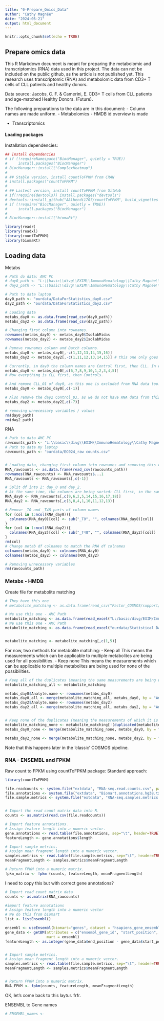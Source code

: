 ```yaml
---
title: "0-Prepare_Omics_Data"
author: "Cathy Magnée"
date: "2024-05-21"
output: html_document
---
```


```r
knitr::opts_chunk$set(echo = TRUE)
```

## Prepare omics data 

This R Markdown document is meant for preparing the metabolomic and transcriptomics (RNA) data used in this project. The data can not be included on the public github, as the article is not published yet. 
This research uses transcriptomic (RNA) and metabolomic data from CD3+ T cells of CLL patients and healthy donors.

Data source: Jacobs, C. F. & Camerini, E. CD3+ T cells from CLL patients and age-matched Healthy Donors. (Future).

The following preparations to the data are in this document:
- Column names are made uniform. 
- Metabolomics
  - HMDB id overview is made

- Transcriptomics

#### Loading packages

Installation dependencies:
```r
## Install dependencies
# if (!requireNamespace("BiocManager", quietly = TRUE))
#     install.packages("BiocManager")
# BiocManager::install("ComplexHeatmap")
# 
# ## Stable version, install countToFPKM from CRAN
# install.packages("countToFPKM")
# 
# ## Lastest version, install countToFPKM from GitHub
# if(!require(devtools)) install.packages("devtools")
# devtools::install_github("AAlhendi1707/countToFPKM", build_vignettes = TRUE)
# if (!require("BiocManager", quietly = TRUE))
#     install.packages("BiocManager")
# 
# BiocManager::install("biomaRt")

```


```r
library(readr)
library(readxl)
library(countToFPKM)
library(biomaRt)
```

## Loading data

Metabs
```r
# Path do data: AMC PC
# day0_path <- "L:\\basic\\divg\\EXIM\\ImmunoHematology\\Cathy Magnée\\Data\\CD3_HDvsCLL\\Metabolomic\\DataForStatistics_day0.csv"
# day2_path <- "L:\\basic\\divg\\EXIM\\ImmunoHematology\\Cathy Magnée\\Data\\CD3_HDvsCLL\\Metabolomic\\DataForStatistics_day2.csv"

# Path to data laptop
day0_path <- "ourdata/DataForStatistics_day0.csv"
day2_path <- "ourdata/DataForStatistics_day2.csv"

# Loading data
metabs_day0 <- as.data.frame(read_csv(day0_path))
metabs_day2 <- as.data.frame(read_csv(day2_path))

# Changing first column into rownames. 
rownames(metabs_day0) <- metabs_day0$IsolabMidas
rownames(metabs_day2) <- metabs_day2$IsolabMidas

# Remove rownames column and Batch columns. 
metabs_day0 <- metabs_day0[,-c(1,12,13,14,15,16)]
metabs_day2 <- metabs_day2[,-c(1,11,12,13,14,15)] # this one only goes to 15 as CLL_01 is excluded.

# Currently, in day0 the column names are Control first, then CLL. In day2 it is visa versa. This is confusing. Let's fix this.
metabs_day0 <- metabs_day0[,c(6,7,8,9,10,1,2,3,4,5)]
# Now everything is CLL first, then Controls. 

# And remove CLL_01 of day0, as this one is excluded from RNA data too. 
metabs_day0 <- metabs_day0[,c(-1)]

# Also remove the day2 Control_03, as we do not have RNA data from this one.
metabs_day2 <- metabs_day2[,c(-7)]

# removing unnecessary variables / values
rm(day0_path)
rm(day2_path)
```

RNA
```r
# Path to data AMC PC
rawcounts_path <- "L:\\basic\\divg\\EXIM\\ImmunoHematology\\Cathy Magnée\\Data\\CD3_HDvsCLL\\Transcriptomic\\EC024_raw counts.csv"
# Path to data my laptop
rawcounts_path <- "ourdata/EC024_raw counts.csv"


# Loading data, changing first column into rownames and removing this column.
RNA_rawcounts <- as.data.frame(read_csv(rawcounts_path))
rownames(RNA_rawcounts) <- RNA_rawcounts$...1
RNA_rawcounts <- RNA_rawcounts[,c(-1)]

# Split df into 2: day_0 and day_2.
# At the same time, the columns are being sorted: CLL first, in the same order as by metabolites
RNA_day0 <- RNA_rawcounts[,c(9,6,2,5,14,15,16,17,18)]
RNA_day2 <- RNA_rawcounts[,c(3,8,4,1,10,11,12,13)]

# Remove _T0 and _T48 parts of column names
for (col in 1:ncol(RNA_day0)){
  colnames(RNA_day0)[col] <- sub("_T0", "", colnames(RNA_day0)[col])
}
for (col in 1:ncol(RNA_day2)){
  colnames(RNA_day2)[col] <- sub("_T48", "", colnames(RNA_day2)[col])
}
rm(col)
# Change metab df colnames to match the RNA df colnames
colnames(metabs_day0) <- colnames(RNA_day0)
colnames(metabs_day2) <- colnames(RNA_day2)

# Removing unnecessary variables
rm(rawcounts_path)

```

### Metabs - HMDB
Create file for metabolite matching

```r
# They have this one
# metabolite_matching <- as.data.frame(read_csv("Factor_COSMOS/support/metabolite_matching.csv"))

# We use this one - AMC Path
metabolite_matching <- as.data.frame(read_excel("L:/basic/divg/EXIM/ImmunoHematology/Cathy Magnée/Data/CD3_HDvsCLL/Metabolomic/Statistical Data_Incl_HMDB.xlsx"))
# We use this one - AMC Path
metabolite_matching <- as.data.frame(read_excel("ourdata/Statistical Data_Incl_HMDB.xlsx"))


metabolite_matching <- metabolite_matching[,c(1,5)]


```

For now, two methods for metabolite matching:
- Keep all
This means the measurements which can be applicable to multiple metabolites are being used for all possibilities.
- Keep none
This means the measurements which can be applicable to multiple metabolites are being used for none of the possibilities. 

```r
# Keep all of the duplicates (meaning the same measurements are being used for multiple metabolites).
metabolite_matching_all <- metabolite_matching

metabs_day0$Analyte.name <- rownames(metabs_day0)
metabs_day0_all <- merge(metabolite_matching_all, metabs_day0, by = "Analyte.name")
metabs_day2$Analyte.name <- rownames(metabs_day2)
metabs_day2_all <- merge(metabolite_matching_all, metabs_day2, by = "Analyte.name")


# Keep none of the duplicates (meaning the measurements of which it is unclear what metabolite is measured, are discarded).
metabolite_matching_none <- metabolite_matching[!(duplicated(metabolite_matching$Analyte.name) | duplicated(metabolite_matching$Analyte.name, fromLast = T)), ]
metabs_day0_none <- merge(metabolite_matching_none, metabs_day0, by = "Analyte.name")

metabs_day2_none <- merge(metabolite_matching_none, metabs_day2, by = "Analyte.name")

```

Note that this happens later in the 'classic' COSMOS pipeline.

### RNA - ENSEMBL and FPKM 

Raw count to FPKM using countToFPKM package:
Standard approach:
```r
library(countToFPKM)

file.readcounts <- system.file("extdata", "RNA-seq.read.counts.csv", package="countToFPKM")
file.annotations <- system.file("extdata", "Biomart.annotations.hg38.txt", package="countToFPKM")
file.sample.metrics <- system.file("extdata", "RNA-seq.samples.metrics.txt", package="countToFPKM")


# Import the read count matrix data into R.
counts <- as.matrix(read.csv(file.readcounts))

# Import feature annotations.
# Assign feature length into a numeric vector.
gene.annotations <- read.table(file.annotations, sep="\t", header=TRUE)
featureLength <- gene.annotations$length

# Import sample metrics.
# Assign mean fragment length into a numeric vector.
samples.metrics <- read.table(file.sample.metrics, sep="\t", header=TRUE)
meanFragmentLength <- samples.metrics$meanFragmentLength

# Return FPKM into a numeric matrix.
fpkm_matrix <- fpkm (counts, featureLength, meanFragmentLength)
```


I need to copy this but with correct gene annotations?
```r

# Import read count matrix data
counts <- as.matrix(RNA_rawcounts)

#import feature annotations
# Assign feature length into a numeric vector
# We do this from biomart
list <- listEnsembl()

ensembl <- useEnsembl(biomart="genes", dataset = "hsapiens_gene_ensembl")
gene_data <- getBM(attributes = c("ensembl_gene_id", "start_position", "end_position"),
                   mart = ensembl)
featureLength <- as.integer(gene_data$end_position - gene_data$start_position + 1)


# Import sample metrics.
# Assign mean fragment length into a numeric vector.
samples.metrics <- read.table(file.sample.metrics, sep="\t", header=TRUE)
meanFragmentLength <- samples.metrics$meanFragmentLength


# Return FPKM into a numeric matrix.
RNA_FPKM <- fpkm(counts, featureLength, meanFragmentLength)

```

OK, let's come back to this laytur. frfr.


ENSEMBL to Gene names

```r

# ENSEMBL_names <-

```


